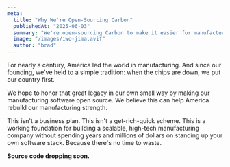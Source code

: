 ```yaml
---
meta:
  title: "Why We're Open-Sourcing Carbon"
  publishedAt: "2025-06-03"
  summary: "We're open-sourcing Carbon to make it easier for manufacturers to adopt a modern manufacturing stack. We believe that by open-sourcing Carbon, we can help more manufacturers achieve true end-to-end automation."
  image: "/images/iwo-jima.avif"
  author: "brad"
---
```


For nearly a century, America led the world in manufacturing. And since our founding, we've held to a simple tradition: when the chips are down, we put our country first.

We hope to honor that great legacy in our own small way by making our manufacturing software open source. We believe this can help America rebuild our manufacturing strength.

This isn't a business plan. This isn't a get-rich-quick scheme. This is a working foundation for building a scalable, high-tech manufacturing company without spending years and millions of dollars on standing up your own software stack. Because there's no time to waste.

**Source code dropping soon.**
